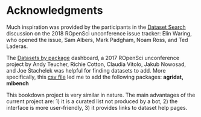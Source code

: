 # Acknowledgments

Much inspiration was provided by the participants in the [Dataset Search](https://github.com/ropensci/unconf18/issues/26) discussion on the 2018 ROpenSci unconference issue tracker: Elin Waring, who opened the issue, Sam Albers,  Mark Padgham, Noam Ross, and Ted Laderas.

The [Datasets by package](https://ropenscilabs.github.io/data-packages) dashboard, a 2017 ROpenSci unconference project by Andy Teucher, Richie Cotton, Claudia Vitolo, Jakub Nowosad, and Joe Stachelek was helpful for finding datasets to add. More specifically, this [csv file](https://github.com/ropenscilabs/data-packages/blob/master/data/pkgs_datasets_final_name-title.csv) led me to add the following packages: **agridat, mlbench**

This bookdown project is very similar in nature. The main advantages of the current project are: 1) it is a curated list not produced by a bot, 2) the interface is more user-friendly, 3) it provides links to dataset help pages.
